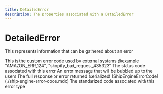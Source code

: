 ```yaml
---
title: DetailedError
description: The properties associated with a DetailedError
---
```


DetailedError
===============================================
This represents information that can be gathered about an error

<Reference>
  <Field name="external_error_code" type="string" nullable={true}>
    <Description>
      This is the custom error code used by external systems @example "AMAZON_ERR_124", "shopify_bad_request_435323"
    </Description>
  </Field>
  <Field name="external_http_status_code" type="number" nullable={true}>
    <Description>
      The status code associated with this error
    </Description>
  </Field>
  <Field name="message" type="string" nullable={true}>
    <Description>
      An error message that will be bubbled up to the users
    </Description>
  </Field>
  <Field name="raw_external_context" type="string" nullable={true}>
    <Description>
      The full response or error returned (serialized)
    </Description>
  </Field>
  <Field name="standardized_error_code" nullable={false}>
    <Type>
      [ShipEngineErrorCode](./ship-engine-error-code.mdx)
    </Type>
    <Description>
      The standarized code associated with this error type
    </Description>
  </Field>
</Reference>